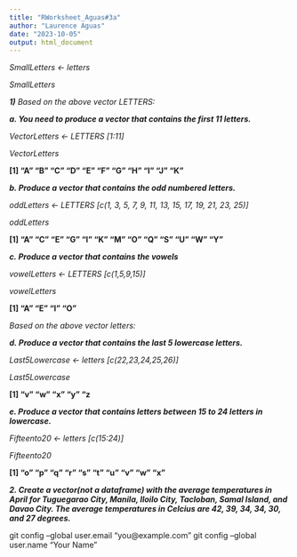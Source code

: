 ```yaml
---
title: "RWorksheet_Aguas#3a"
author: "Laurence Aguas"
date: "2023-10-05"
output: html_document
---
```


*SmallLetters <- letters*

*SmallLetters*


***1)***
*Based on the above vector LETTERS:*

***a. You need to produce a vector that contains the first 11 letters.***


*VectorLetters <- LETTERS [1:11]*

*VectorLetters*

**[1] "A" "B" "C" "D" "E" "F" "G" "H" "I" "J" "K"**

***b. Produce a vector that contains the odd numbered letters.***

*oddLetters <- LETTERS [c(1, 3, 5, 7, 9, 11, 13, 15, 17, 19, 21, 23, 25)]*

*oddLetters*

**[1] "A" "C" "E" "G" "I" "K" "M" "O" "Q" "S" "U" "W" "Y"**
 
***c. Produce a vector that contains the vowels***

*vowelLetters <- LETTERS [c(1,5,9,15)]*

*vowelLetters*

**[1] "A" "E" "I" "O"**

*Based on the above vector letters:*

***d. Produce a vector that contains the last 5 lowercase letters.***

*Last5Lowercase <- letters [c(22,23,24,25,26)]*

*Last5Lowercase*

**[1] "v" "w" "x" "y" "z**

***e. Produce a vector that contains letters between 15 to 24 letters in lowercase.***

*Fifteento20 <- letters [c(15:24)]*

*Fifteento20*

**[1] "o" "p" "q" "r" "s" "t" "u" "v" "w" "x"**

***2. Create a vector(not a dataframe) with the average temperatures in April for Tuguegarao City, Manila, Iloilo City, Tacloban, Samal Island, and Davao City. The average temperatures in Celcius are 42, 39, 34, 34, 30, and 27 degrees.***

 git config --global user.email "you@example.com"
  git config --global user.name "Your Name"
